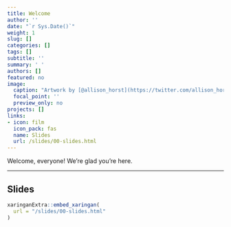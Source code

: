 ```yaml
---
title: Welcome
author: ''
date: "`r Sys.Date()`"
weight: 1
slug: []
categories: []
tags: []
subtitle: ''
summary: ' '
authors: []
featured: no
image:
  caption: "Artwork by [@allison_horst](https://twitter.com/allison_horst)"
  focal_point: ''
  preview_only: no
projects: []
links:
- icon: film
  icon_pack: fas
  name: Slides
  url: /slides/00-slides.html
---
```


Welcome, everyone! We're glad you're here.

***

## Slides 

```r
xaringanExtra::embed_xaringan(
  url = "/slides/00-slides.html"
)
```

